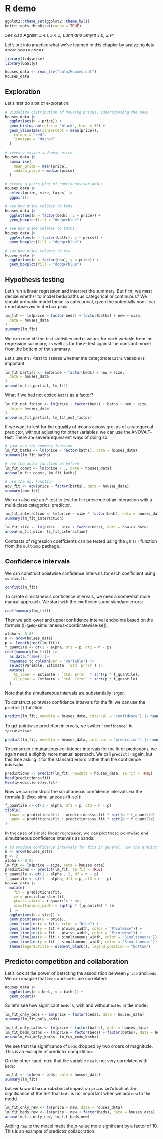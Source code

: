 # R demo {#sec-r-demo-part-2}

```r
ggplot2::theme_set(ggplot2::theme_bw())
knitr::opts_chunk$set(cache = TRUE)
```

*See also Agresti 3.4.1, 3.4.3, Dunn and Smyth 2.6, 2.14*

Let's put into practice what we've learned in this chapter by analyzing data about house prices.

```r
library(tidyverse)
library(GGally)

houses_data <- read_tsv("data/Houses.dat")
houses_data
```

## Exploration

Let's first do a bit of exploration:

```r
# visualize distribution of housing prices, superimposing the mean
houses_data |>
  ggplot(aes(x = price)) +
  geom_histogram(color = "black", bins = 30) +
  geom_vline(aes(xintercept = mean(price)),
    colour = "red",
    linetype = "dashed"
  )
```

```r
# compare median and mean price
houses_data |>
  summarise(
    mean_price = mean(price),
    median_price = median(price)
  )
```

```r
# create a pairs plot of continuous variables
houses_data |>
  select(price, size, taxes) |>
  ggpairs()
```

```r
# see how price relates to beds
houses_data |>
  ggplot(aes(x = factor(beds), y = price)) +
  geom_boxplot(fill = "dodgerblue")
```

```r
# see how price relates to baths
houses_data |>
  ggplot(aes(x = factor(baths), y = price)) +
  geom_boxplot(fill = "dodgerblue")
```

```r
# see how price relates to new
houses_data |>
  ggplot(aes(x = factor(new), y = price)) +
  geom_boxplot(fill = "dodgerblue")
```

## Hypothesis testing

Let's run a linear regression and interpret the summary. But first, we must decide whether to model beds/baths as categorical or continuous? We should probably model these as categorical, given the potentially nonlinear trend observed in the box plots.

```r
lm_fit <- lm(price ~ factor(beds) + factor(baths) + new + size,
  data = houses_data
)
summary(lm_fit)
```

We can read off the test statistics and $p$-values for each variable from the regression summary, as well as for the $F$-test against the constant model from the bottom of the summary.

Let's use an $F$-test to assess whether the categorical `baths` variable is important.

```r
lm_fit_partial <- lm(price ~ factor(beds) + new + size,
  data = houses_data
)
anova(lm_fit_partial, lm_fit)
```

What if we had not coded `baths` as a factor?

```r
lm_fit_not_factor <- lm(price ~ factor(beds) + baths + new + size,
  data = houses_data
)
anova(lm_fit_partial, lm_fit_not_factor)
```

If we want to test for the equality of means across groups of a categorical predictor, without adjusting for other variables, we can use the ANOVA $F$-test. There are several equivalent ways of doing so:

```r
# just use the summary function
lm_fit_baths <- lm(price ~ factor(baths), data = houses_data)
summary(lm_fit_baths)

# use the anova function as before
lm_fit_const <- lm(price ~ 1, data = houses_data)
anova(lm_fit_const, lm_fit_baths)

# use the aov function
aov_fit <- aov(price ~ factor(baths), data = houses_data)
summary(aov_fit)
```

We can also use an $F$-test to test for the presence of an interaction with a multi-class categorical predictor.

```r
lm_fit_interaction <- lm(price ~ size * factor(beds), data = houses_data)
summary(lm_fit_interaction)

lm_fit_size <- lm(price ~ size + factor(beds), data = houses_data)
anova(lm_fit_size, lm_fit_interaction)
```

Contrasts of regression coefficients can be tested using the `glht()` function from the `multcomp` package.

## Confidence intervals

We can construct pointwise confidence intervals for each coefficient using `confint()`:

```r
confint(lm_fit)
```

To create simultaneous confidence intervals, we need a somewhat more manual approach. We start with the coefficients and standard errors:

```r
coef(summary(lm_fit))
```

Then we add lower and upper confidence interval endpoints based on the formula ([-@eq-simultaneous-coordinatewise-se]):

```r
alpha <- 0.05
n <- nrow(houses_data)
p <- length(coef(lm_fit))
f_quantile <- qf(1 - alpha, df1 = p, df2 = n - p)
coef(summary(lm_fit)) |>
  as.data.frame() |>
  rownames_to_column(var = "Variable") |>
  select(Variable, Estimate, `Std. Error`) |>
  mutate(
    CI_lower = Estimate - `Std. Error` * sqrt(p * f_quantile),
    CI_upper = Estimate + `Std. Error` * sqrt(p * f_quantile)
  )
```

Note that the simultaneous intervals are substantially larger.

To construct pointwise confidence intervals for the fit, we can use the `predict()` function:

```r
predict(lm_fit, newdata = houses_data, interval = "confidence") |> head()
```

To get pointwise prediction intervals, we switch `"confidence"` to `"prediction"`:

```r
predict(lm_fit, newdata = houses_data, interval = "prediction") |> head()
```

To construct simultaneous confidence intervals for the fit or predictions, we again need a slightly more manual approach. We call `predict()` again, but this time asking it for the standard errors rather than the confidence intervals:

```r
predictions <- predict(lm_fit, newdata = houses_data, se.fit = TRUE)
head(predictions$fit)
head(predictions$se.fit)
```

Now we can construct the simultaneous confidence intervals via the formula ([-@eq-simultaneous-fit-se]):

```r
f_quantile <- qf(1 - alpha, df1 = p, df2 = n - p)
tibble(
  lower = predictions$fit - predictions$se.fit * sqrt(p * f_quantile),
  upper = predictions$fit + predictions$se.fit * sqrt(p * f_quantile)
)
```

In the case of simple linear regression, we can plot these pointwise and simultaneous confidence intervals as bands:

```r
# to produce confidence intervals for fits in general, use the predict() function
n <- nrow(houses_data)
p <- 2
alpha <- 0.05
lm_fit <- lm(price ~ size, data = houses_data)
predictions <- predict(lm_fit, se.fit = TRUE)
t_quantile <- qt(1 - alpha / 2, df = n - p)
f_quantile <- qf(1 - alpha, df1 = p, df2 = n - p)
houses_data |>
  mutate(
    fit = predictions$fit,
    se = predictions$se.fit,
    ptwise_width = t_quantile * se,
    simultaneous_width = sqrt(p * f_quantile) * se
  ) |>
  ggplot(aes(x = size)) +
  geom_point(aes(y = price)) +
  geom_line(aes(y = fit), color = "blue") +
  geom_line(aes(y = fit + ptwise_width, color = "Pointwise")) +
  geom_line(aes(y = fit - ptwise_width, color = "Pointwise")) +
  geom_line(aes(y = fit + simultaneous_width, color = "Simultaneous")) +
  geom_line(aes(y = fit - simultaneous_width, color = "Simultaneous")) +
  theme(legend.title = element_blank(), legend.position = "bottom")
```

## Predictor competition and collaboration

Let's look at the power of detecting the association between `price` and `beds`. We can imagine that `beds` and `baths` are correlated:

```r
houses_data |>
  ggplot(aes(x = beds, y = baths)) +
  geom_count()
```

So let's see how significant `beds` is, with and without `baths` in the model:

```r
lm_fit_only_beds <- lm(price ~ factor(beds), data = houses_data)
summary(lm_fit_only_beds)
```

```r
lm_fit_only_baths <- lm(price ~ factor(baths), data = houses_data)
lm_fit_beds_baths <- lm(price ~ factor(beds) + factor(baths), data = houses_data)
anova(lm_fit_only_baths, lm_fit_beds_baths)
```

We see that the significance of `beds` dropped by two orders of magnitude. This is an example of predictor competition.

On the other hand, note that the variable `new` is not very correlated with `beds`:

```r
lm_fit <- lm(new ~ beds, data = houses_data)
summary(lm_fit)
```

but we know it has a substantial impact on `price`. Let's look at the significance of the test that `beds` is not important when we add `new` to the model.

```r
lm_fit_only_new <- lm(price ~ new, data = houses_data)
lm_fit_beds_new <- lm(price ~ new + factor(beds), data = houses_data)
anova(lm_fit_only_new, lm_fit_beds_new)
```

Adding `new` to the model made the $p$-value more significant by a factor of 10. This is an example of predictor collaboration.
